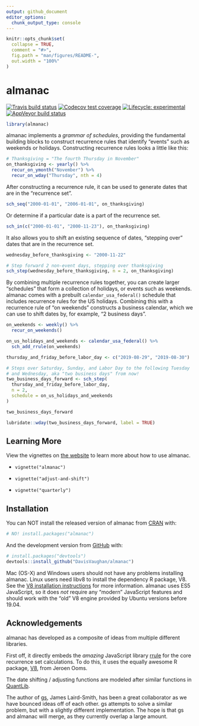 ```yaml
---
output: github_document
editor_options: 
  chunk_output_type: console
---
```


<!-- README.md is generated from README.Rmd. Please edit that file -->

```r
knitr::opts_chunk$set(
  collapse = TRUE,
  comment = "#>",
  fig.path = "man/figures/README-",
  out.width = "100%"
)
```


# almanac

<!-- badges: start -->
[![Travis build status](https://travis-ci.org/DavisVaughan/almanac.svg?branch=master)](https://travis-ci.org/DavisVaughan/almanac)
[![Codecov test coverage](https://codecov.io/gh/DavisVaughan/almanac/branch/master/graph/badge.svg)](https://codecov.io/gh/DavisVaughan/almanac?branch=master)
[![Lifecycle: experimental](https://img.shields.io/badge/lifecycle-experimental-orange.svg)](https://www.tidyverse.org/lifecycle/#experimental)
[![AppVeyor build status](https://ci.appveyor.com/api/projects/status/github/DavisVaughan/almanac?branch=master&svg=true)](https://ci.appveyor.com/project/DavisVaughan/almanac)
<!-- badges: end -->

```r
library(almanac)
```

almanac implements a _grammar of schedules_, providing the fundamental building blocks to construct recurrence rules that identify "events" such as weekends or holidays. Constructing recurrence rules looks a little like this:

```r
# Thanksgiving = "The fourth Thursday in November"
on_thanksgiving <- yearly() %>% 
  recur_on_ymonth("November") %>%
  recur_on_wday("Thursday", nth = 4)
```

After constructing a recurrence rule, it can be used to generate dates that are in the "recurrence set".

```r
sch_seq("2000-01-01", "2006-01-01", on_thanksgiving)
```

Or determine if a particular date is a part of the recurrence set.

```r
sch_in(c("2000-01-01", "2000-11-23"), on_thanksgiving)
```

It also allows you to shift an existing sequence of dates, "stepping over" dates that are in the recurrence set.

```r
wednesday_before_thanksgiving <- "2000-11-22"

# Step forward 2 non-event days, stepping over thanksgiving
sch_step(wednesday_before_thanksgiving, n = 2, on_thanksgiving)
```

By combining multiple recurrence rules together, you can create larger "schedules" that form a collection of holidays, or events such as weekends. almanac comes with a prebuilt `calendar_usa_federal()` schedule that includes recurrence rules for the US holidays. Combining this with a recurrence rule of "on weekends" constructs a business calendar, which we can use to shift dates by, for example, "2 business days".

```r
on_weekends <- weekly() %>% 
  recur_on_weekends()

on_us_holidays_and_weekends <- calendar_usa_federal() %>%
  sch_add_rrule(on_weekends)

thursday_and_friday_before_labor_day <- c("2019-08-29", "2019-08-30")

# Steps over Saturday, Sunday, and Labor Day to the following Tuesday
# and Wednesday, aka "two business days" from now!
two_business_days_forward <- sch_step(
  thursday_and_friday_before_labor_day, 
  n = 2,
  schedule = on_us_holidays_and_weekends
)

two_business_days_forward

lubridate::wday(two_business_days_forward, label = TRUE)
```


## Learning More

View the vignettes on [the website](https://davisvaughan.github.io/almanac/index.html) to learn more about how to use almanac.

- `vignette("almanac")`

- `vignette("adjust-and-shift")`

- `vignette("quarterly")`

## Installation

You can NOT install the released version of almanac from [CRAN](https://CRAN.R-project.org) with:

``` r
# NO! install.packages("almanac")
```

And the development version from [GitHub](https://github.com/) with:

``` r
# install.packages("devtools")
devtools::install_github("DavisVaughan/almanac")
```

Mac (OS-X) and Windows users should not have any problems installing almanac. Linux users need libv8 to install the dependency R package, V8. See the [V8 installation instructions](https://github.com/jeroen/V8#debian--ubuntu) for more information. almanac uses ES5 JavaScript, so it does _not_ require any "modern" JavaScript features and should work with the "old" V8 engine provided by Ubuntu versions before 19.04.

## Acknowledgements

almanac has developed as a composite of ideas from multiple different libraries.

First off, it directly embeds the _amazing_ JavaScript library [rrule](https://github.com/jakubroztocil/rrule) for the core recurrence set calculations. To do this, it uses the equally awesome R package, [V8](https://github.com/jeroen/V8), from Jeroen Ooms.

The date shifting / adjusting functions are modeled after similar functions in [QuantLib](https://github.com/lballabio/QuantLib).

The author of [gs](https://github.com/jameslairdsmith/gs), James Laird-Smith, has been a great collaborator as we have bounced ideas off of each other. gs attempts to solve a similar problem, but with a slightly different implementation. The hope is that gs and almanac will merge, as they currently overlap a large amount.
